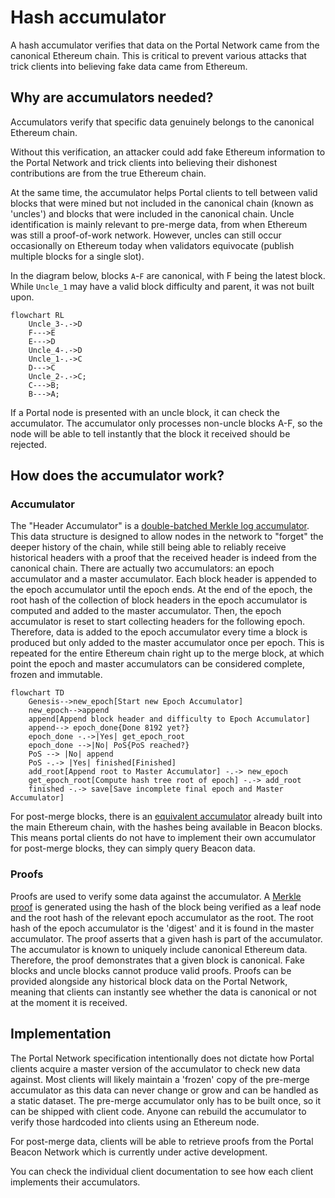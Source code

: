 # Hash accumulator

A hash accumulator verifies that data on the Portal Network came from the canonical Ethereum chain. 
This is critical to prevent various attacks that trick clients into believing fake data came from Ethereum.

## Why are accumulators needed?

Accumulators verify that specific data genuinely belongs to the canonical Ethereum chain. 

Without this verification, an attacker could add fake Ethereum information to the Portal Network and trick clients into believing their dishonest contributions are from the true Ethereum chain.

At the same time, the accumulator helps Portal clients to tell between valid blocks that were mined but not included in the canonical chain (known as 'uncles')
and blocks that were included in the canonical chain. Uncle identification is mainly relevant to pre-merge data, from when Ethereum was still a proof-of-work network. 
However, uncles can still occur occasionally on Ethereum today when validators equivocate (publish multiple blocks for a single slot).

In the diagram below, blocks `A`-`F` are canonical, with F being the latest block. 
While `Uncle_1` may have a valid block difficulty and parent, it was not built upon.

```mermaid
flowchart RL
    Uncle_3-.->D
    F--->E
    E--->D
    Uncle_4-.->D
    Uncle_1-.->C
    D--->C
    Uncle_2-.->C;
    C--->B;
    B--->A;
```

If a Portal node is presented with an uncle block, it can check the accumulator. 
The accumulator only processes non-uncle blocks A-F, so the node will be able to tell instantly that the block it received should be rejected.

## How does the accumulator work?

### Accumulator

The "Header Accumulator" is a [double-batched Merkle log accumulator](https://ethresear.ch/t/double-batched-merkle-log-accumulator/571).
This data structure is designed to allow nodes in the network to "forget" the deeper history of the chain, while still being able to reliably receive historical headers with a proof that the received header is indeed from the canonical chain. 
There are actually two accumulators: an epoch accumulator and a master accumulator. Each block header is appended to the epoch accumulator until the epoch ends. 
At the end of the epoch, the root hash of the collection of block headers in the epoch accumulator is computed and added to the master accumulator. 
Then, the epoch accumulator is reset to start collecting headers for the following epoch. Therefore, data is added to the epoch accumulator every time a block is produced but only added to the master accumulator once per epoch.
This is repeated for the entire Ethereum chain right up to the merge block, at which point the epoch and master accumulators can be considered complete, frozen and immutable.

```mermaid
flowchart TD
    Genesis-->new_epoch[Start new Epoch Accumulator]
    new_epoch-->append
    append[Append block header and difficulty to Epoch Accumulator]
    append--> epoch_done{Done 8192 yet?}
    epoch_done -.->|Yes| get_epoch_root
    epoch_done -->|No| PoS{PoS reached?}
    PoS --> |No| append
    PoS -.-> |Yes| finished[Finished]
    add_root[Append root to Master Accumulator] -.-> new_epoch
    get_epoch_root[Compute hash tree root of epoch] -.-> add_root
    finished -.-> save[Save incomplete final epoch and Master Accumulator]

```

For post-merge blocks, there is an [equivalent accumulator](https://eth2book.info/capella/annotated-spec/#historicalsummary) already built into the main Ethereum chain, with the hashes being available in Beacon blocks.
This means portal clients do not have to implement their own accumulator for post-merge blocks, they can simply query Beacon data.

### Proofs

Proofs are used to verify some data against the accumulator. 
A [Merkle proof](https://pangea.cloud/docs/audit/merkle-trees) is generated using the hash of the block being verified as a leaf node and the root hash of the relevant epoch accumulator as the root.
The root hash of the epoch accumulator is the 'digest' and it is found in the master accumulator.
The proof asserts that a given hash is part of the accumulator. The accumulator is known to uniquely include canonical Ethereum data. 
Therefore, the proof demonstrates that a given block is canonical. Fake blocks and uncle blocks cannot produce valid proofs.
Proofs can be provided alongside any historical block data on the Portal Network, meaning that clients can instantly see whether the data is canonical or not at the moment it is received.


## Implementation

The Portal Network specification intentionally does not dictate how Portal clients acquire a master version of the accumulator to check new data against.
Most clients will likely maintain a 'frozen' copy of the pre-merge accumulator as this data can never change or grow and can be handled as a static dataset.
The pre-merge accumulator only has to be built once, so it can be shipped with client code. Anyone can rebuild the accumulator to verify those hardcoded into clients using an Ethereum node. 

For post-merge data, clients will be able to retrieve proofs from the Portal Beacon Network which is currently under active development.

You can check the individual client documentation to see how each client implements their accumulators.